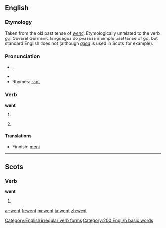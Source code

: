 ==English==

{{rank|every|think|life|131|went|back|under|same}}

===Etymology===
Taken from the old past tense of ''[[wend]]''. Etymologically unrelated to the verb ''[[go]]''. Several Germanic languages do possess a simple past tense of ''go'', but standard English does not (although ''[[gaed]]'' is used in Scots, for example).

===Pronunciation===
*{{IPA|/ˈwεnt/}}, {{SAMPA|/"wEnt/}}
*{{audio|en-us-went.ogg|Audio (US)}}
*Rhymes: [[Rhymes:English:-ɛnt|-ɛnt]]

===Verb===
'''went'''

# {{simple past of|go|lang=English}}
# {{archaic}} {{simple past of|wend|lang=English}}

====Translations====
{{trans-top|simple past of ''to go'' (1)}}
*Finnish: [[meni]]
{{trans-mid}}
{{trans-bottom}}

[[Category:English irregular verb forms]]
[[Category:200 English basic words]]

----

==Scots==

===Verb===
'''went'''

# {{simple past of|''tae [[gan#Scots|gan]]''|lang=Scots}}

[[ar:went]]
[[fr:went]]
[[hu:went]]
[[ja:went]]
[[zh:went]]